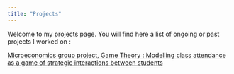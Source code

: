 ```yaml
---
title: "Projects"
--- 
```


Welcome to my projects page. You will find here a list of ongoing or past projects I worked on :

[Microeconomics group project, Game Theory : Modelling class attendance as a game of strategic
interactions between students](Micro_Group_Project.pdf)
